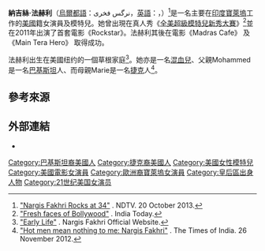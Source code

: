 {{艺人
| 姓名     = 納吉絲·法赫利<br>Nargis Fakhri
| 類型     = 女演員
| 圖片     = Nargis Fakhri launches luxury watch Savoy (2).jpg
| 圖片尺寸 = 
| 綽號     = 
| 國籍     = {{USA}}, {{PAK}}
| birthname = Nargis Muhammad Fakhri
| 出生日期 = {{birth date and age|1979|10|20}}
| 出生地點 = {{USA}}[[纽约市|纽约市]][[皇后區|皇后區]]
| 職業     = [[演員|演員]]、[[模特兒|模特兒]]
| 語言     = 
| 教育程度 = 
| 宗教信仰 = 
| 配偶     = 
| 伴侶     = 
| 兒女     = 
| 父母     = Muhammad Fakhri<br>Marie Fakhri
| 亲属     = 
| 出道作   = 
| 出道日期 = 
| 代表作   =  
| 活躍年代 = 2004年至今
| 網站     = {{URL|http://www.nargisfakhri.com/}}
| IMDb    = 3668216
| 現任成員 = 
| 過往成員 = 
}}

'''納吉絲·法赫利'''（[[烏爾都語|烏爾都語]]：نرگس فخری，[[英語|英語]]：{{lang|en|Nargis Fakhri}}，{{bd|1979年|10月20日|catIdx=F}}）<ref>[http://www.ndtv.com/photos/entertainment/nargis-fakhri-rocks-at-34-16215/slide/2 "Nargis Fakhri Rocks at 34"] {{Wayback|url=http://www.ndtv.com/photos/entertainment/nargis-fakhri-rocks-at-34-16215/slide/2 |date=20141101205735 }}. NDTV. 20 October 2013.</ref>是一名主要在[[印度|印度]][[寶萊塢|寶萊塢]]工作的[[美國|美國]]籍女演員及模特兒。她曾出現在真人秀《[[全美超級模特兒新秀大賽|全美超級模特兒新秀大賽]]》<ref>[http://indiatoday.intoday.in/gallery/fresh-faces-in-bollywood/1/5267.html "Fresh faces of Bollywood"] {{Wayback|url=http://indiatoday.intoday.in/gallery/fresh-faces-in-bollywood/1/5267.html |date=20181226092949 }}. India Today.</ref>並在2011年出演了首套電影《Rockstar》。法赫利其後在電影《Madras Cafe》 及《Main Tera Hero》 取得成功。

法赫利出生在美國纽约的一個草根家庭<ref>[http://www.nargisfakhri.com/about/biography "Early Life"] {{Wayback|url=http://www.nargisfakhri.com/about/biography |date=20161119155705 }}. Nargis Fakhri Official Website.</ref>。她亦是一名[[混血兒|混血兒]]、父親Mohammed是一名[[巴基斯坦|巴基斯坦]]人、而母親Marie是一名[[捷克|捷克]]人<ref>[http://timesofindia.indiatimes.com/entertainment/hindi/bollywood/news/Hot-men-mean-nothing-to-me-Nargis-Fakhri/articleshow/17227861.cms "Hot men mean nothing to me: Nargis Fakhri"] {{Wayback|url=http://timesofindia.indiatimes.com/entertainment/hindi/bollywood/news/Hot-men-mean-nothing-to-me-Nargis-Fakhri/articleshow/17227861.cms |date=20151018202056 }}. The Times of India. 26 November 2012.</ref>。

== 參考來源 ==
<references/> 

== 外部連結 ==
* {{imdb name|id=3668216}}

{{DEFAULTSORT: Fakhri, Nargis}}
[[Category:巴基斯坦裔美國人|Category:巴基斯坦裔美國人]]
[[Category:捷克裔美國人|Category:捷克裔美國人]]
[[Category:美國女性模特兒|Category:美國女性模特兒]]
[[Category:美國電影女演員|Category:美國電影女演員]]
[[Category:歐洲裔寶萊塢女演員|Category:歐洲裔寶萊塢女演員]]
[[Category:皇后區出身人物|Category:皇后區出身人物]]
[[Category:21世纪美国女演员|Category:21世纪美国女演员]]